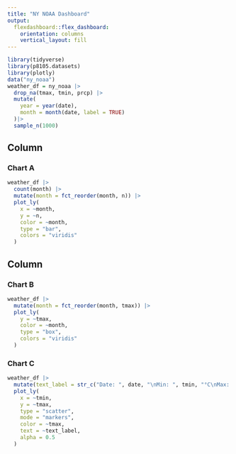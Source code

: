 ```yaml
---
title: "NY NOAA Dashboard"
output: 
  flexdashboard::flex_dashboard:
    orientation: columns
    vertical_layout: fill
---
```


```r
library(tidyverse)
library(p8105.datasets)
library(plotly)
data("ny_noaa")
weather_df = ny_noaa |>
  drop_na(tmax, tmin, prcp) |>
  mutate(
    year = year(date),
    month = month(date, label = TRUE)
  )|>
  sample_n(1000)
```






Column {data-width=650}
-----------------------------------------------------------------------

### Chart A

```r
weather_df |>
  count(month) |>
  mutate(month = fct_reorder(month, n)) |>
  plot_ly(
    x = ~month,
    y = ~n,
    color = ~month,
    type = "bar",
    colors = "viridis"
  )
```

Column {data-width=350}
-----------------------------------------------------------------------

### Chart B

```r
weather_df |>
  mutate(month = fct_reorder(month, tmax)) |>
  plot_ly(
    y = ~tmax,
    color = ~month,
    type = "box",
    colors = "viridis"
  )
```

### Chart C

```r
weather_df |>
  mutate(text_label = str_c("Date: ", date, "\nMin: ", tmin, "°C\nMax: ", tmax, "°C")) |>
  plot_ly(
    x = ~tmin,
    y = ~tmax,
    type = "scatter",
    mode = "markers",
    color = ~tmax,
    text = ~text_label,
    alpha = 0.5
  )


```

